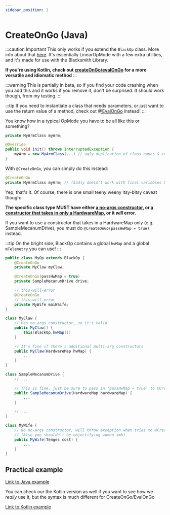 ```yaml
---
sidebar_position: 1
---
```



# CreateOnGo (Java)

:::caution Important
This only works if you extend the `BlackOp` class. More info about that [here](./overview). It's essentially LinearOpMode with
a few extra utilities, and it's made for use with the Blacksmith Library.

**If you're using Kotlin, check out [createOnGo/evalOnGo](./create-on-go-kt) for a more versatile and idiomatic method**
:::

:::warning
This is partially in beta, so if you find your code crashing when you add this and it works if you
remove it, don't be surprised. It should work though, from my testing.
:::

:::tip
If you need to instantiate a class that needs parameters, or just want to use the return value of
a method, check out [@EvalOnGo](./eval-on-go-java) instead!
:::

You know how in a typical OpMode you have to be all like this or something?

```java
private MyArmClass myArm;

@Override
public void init() throws InterruptedException {
    myArm = new MyArmClass(...) // ugly duplication of class names & extra boilerplate smh my head
}
```

With `@CreateOnGo`, you can simply do this instead:

```java
@CreateOnGo
private MyArmClass myArm; // (Sadly doesn't work with final variables D:)
```

Yep, that's it. Of course, there is one small teeny weeny itsy-bitsy caveat though:

**The specific class type MUST have either <ins>a no-args constructor</ins>, or <ins>a constructor that takes in only a HardwareMap</ins>, or it _will_ error.**

If you want to use a constructor that takes in a HardwareMap only (e.g. SampleMecanumDrive), you must do `@CreateOnGo(passHwMap = true)` instead.

:::tip
On the bright side, BlackOp contains a global `hwMap` and a global `mTelemetry` you can use!
:::

```java
public class MyOp extends BlackOp {
    @CreateOnGo
    private MyClaw myClaw;

    @CreateOnGo(passHwMap = true)
    private SampleMecanumDrive drive;

    // this-will-error
    @CreateOnGo
    // this-will-error
    private MyWife maiWaife;
}

class MyClaw {
    // Has no-args constructor, so it's valid
    public MyClaw() {
        this(BlackOp.hwMap())
    }

    // It's fine if there's additional multi-arg constructors
    public MyClaw(HardwareMap hwMap) {
        ...
    }
}

class SampleMecanumDrive {
    // ...

    // This is fine, just be sure to pass in 'passHwMap = true' to @CreateOnGo
    public SampleMecanumDrive(HardwareMap hardwareMap) {
        ...
    }

    // ...
}

class MyWife {
    // No no-args constructor, will throw exception when tries to @CreateOnGo
    // (Also you shouldn't be objectifying women smh)
    public MyWife(Tenges cost) {
        ...
    }
}
```

## Practical example

[Link to Java example](https://github.com/RR-9527/robot-code-v2/blob/master/TeamCode/src/main/java/org/firstinspires/ftc/teamcode/opmodes/JavaBlacksmithTesting.java)

You can check our the Kotlin version as well if you want to see how we *really* use it, but the
syntax is much different for CreateOnGo/EvalOnGo

[Link to Kotlin example](https://github.com/RR-9527/robot-code-v2/blob/master/TeamCode/src/main/kotlin/org/firstinspires/ftc/teamcodekt/opmodes/teleop/RogueBaseTele.kt)

